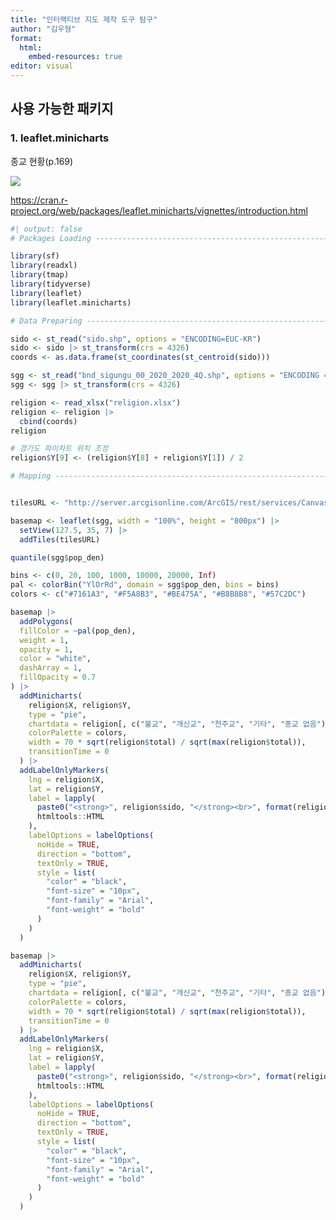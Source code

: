 ```yaml
---
title: "인터랙티브 지도 제작 도구 탐구"
author: "김우형"
format: 
  html:
    embed-resources: true
editor: visual
---
```


## 사용 가능한 패키지

### 1. leaflet.minicharts

종교 현황(p.169)

![](images/clipboard-518875479.png)

<https://cran.r-project.org/web/packages/leaflet.minicharts/vignettes/introduction.html>

```r
#| output: false
# Packages Loading --------------------------------------------------------

library(sf)
library(readxl)
library(tmap)
library(tidyverse)
library(leaflet)
library(leaflet.minicharts)
```

```r
# Data Preparing ----------------------------------------------------------

sido <- st_read("sido.shp", options = "ENCODING=EUC-KR")
sido <- sido |> st_transform(crs = 4326)
coords <- as.data.frame(st_coordinates(st_centroid(sido)))

sgg <- st_read("bnd_sigungu_00_2020_2020_4Q.shp", options = "ENCODING = EUC-KR")
sgg <- sgg |> st_transform(crs = 4326)

religion <- read_xlsx("religion.xlsx")
religion <- religion |> 
  cbind(coords)
religion

# 경기도 파이차트 위치 조정
religion$Y[9] <- (religion$Y[8] + religion$Y[1]) / 2

# Mapping -----------------------------------------------------------------


tilesURL <- "http://server.arcgisonline.com/ArcGIS/rest/services/Canvas/World_Light_Gray_Base/MapServer/tile/{z}/{y}/{x}"

basemap <- leaflet(sgg, width = "100%", height = "800px") |> 
  setView(127.5, 35, 7) |> 
  addTiles(tilesURL)

quantile(sgg$pop_den)

bins <- c(0, 20, 100, 1000, 10000, 20000, Inf)
pal <- colorBin("YlOrRd", domain = sgg$pop_den, bins = bins)
colors <- c("#7161A3", "#F5A8B3", "#BE475A", "#B8B8B8", "#57C2DC")

basemap |> 
  addPolygons(
  fillColor = ~pal(pop_den),
  weight = 1,
  opacity = 1,
  color = "white",
  dashArray = 1,
  fillOpacity = 0.7
) |> 
  addMinicharts(
    religion$X, religion$Y,
    type = "pie",
    chartdata = religion[, c("불교", "개신교", "천주교", "기타", "종교 없음")],
    colorPalette = colors,
    width = 70 * sqrt(religion$total) / sqrt(max(religion$total)),
    transitionTime = 0
  ) |> 
  addLabelOnlyMarkers(
    lng = religion$X,
    lat = religion$Y,
    label = lapply(
      paste0("<strong>", religion$sido, "</strong><br>", format(religion$total, big.mark = ",")),
      htmltools::HTML
    ),
    labelOptions = labelOptions(
      noHide = TRUE,
      direction = "bottom",
      textOnly = TRUE,
      style = list(
        "color" = "black",
        "font-size" = "10px",
        "font-family" = "Arial",
        "font-weight" = "bold"
      )
    )
  )

basemap |> 
  addMinicharts(
    religion$X, religion$Y,
    type = "pie",
    chartdata = religion[, c("불교", "개신교", "천주교", "기타", "종교 없음")],
    colorPalette = colors,
    width = 70 * sqrt(religion$total) / sqrt(max(religion$total)),
    transitionTime = 0
  ) |> 
  addLabelOnlyMarkers(
    lng = religion$X,
    lat = religion$Y,
    label = lapply(
      paste0("<strong>", religion$sido, "</strong><br>", format(religion$total, big.mark = ",")),
      htmltools::HTML
    ),
    labelOptions = labelOptions(
      noHide = TRUE,
      direction = "bottom",
      textOnly = TRUE,
      style = list(
        "color" = "black",
        "font-size" = "10px",
        "font-family" = "Arial",
        "font-weight" = "bold"
      )
    )
  )
```


